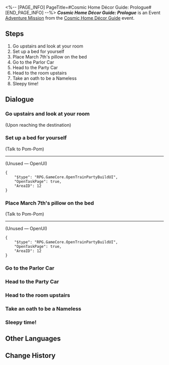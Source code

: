 <%-- [PAGE_INFO]
PageTitle=#Cosmic Home Décor Guide: Prologue#
[END_PAGE_INFO] --%>
{{Stub|Dialogue.}}
{{Mission Infobox
|id            = 8027111
|title         = 
|image         = {{subst:void|<!--$UPLOAD:<<SpriteOutput/Chronicle/8027111_f.png>-<Mission Cosmic Home Décor Guide Prologue Stelle.png>-<Fate's Atlas Images>>-->}}{{subst:void|<!--$UPLOAD:<<SpriteOutput/Chronicle/8027111_m.png>-<Mission Cosmic Home Décor Guide Prologue Caelus.png>-<Fate's Atlas Images>>-->}}
<gallery>
Mission Cosmic Home Décor Guide Prologue Stelle.png|Stelle
Mission Cosmic Home Décor Guide Prologue Caelus.png|Caelus
</gallery>
|type          = Adventure
|event_name    = Cosmic Home Décor Guide
|chapter       = Cosmic Home Décor Guide
|requirements  = Reach [[Trailblaze Level]] 21
|summary       = Even a lone sail on the open sea longs for a safe harbor.<br />Each Nameless deserves their own room, but with limited space on the Express, you'll have to make do with a spare storage room.<br />Here on this blank canvas, you can freely express your vision of "home."
|characters    = Trailblazer
|startLocation = [[Astral Express]] - [[Party Car]]
|world         = Astral Express
|area          = Party Car
|prev          = 
|next          = Cosmic Home Décor Guide: Introduction
|rewards       = Credit*5,000
}}
'''''Cosmic Home Décor Guide: Prologue''''' is an Event [[Adventure Mission]] from the [[Cosmic Home Décor Guide]] event.

==Steps==
# Go upstairs and look at your room
# Set up a bed for yourself
# Place March 7th's pillow on the bed
# Go to the Parlor Car
# Head to the Party Car
# Head to the room upstairs
# Take an oath to be a Nameless
# Sleepy time!

<!--
==Gameplay Notes==

--><!--
==Trial Character==

-->
==Dialogue==
{{Stub Dialogue}}
===Go upstairs and look at your room{{subst:void|<!--802711107-->}}===
{{Mission Description|type=adventure|location=Party Car|So much time has passed before we knew it... Thinking back, it's really quite nostalgic.<br />What? You say you don't even remember experiencing this part of the story when you first boarded? Haha... You sure have a way of forgetting important things!}}
{{Dialogue Start}}
;(Upon reaching the destination)
{{Dialogue End}}

===Set up a bed for yourself{{subst:void|<!--802711108-->}}===
{{Mission Description|type=adventure|location=Party Car|update|One need not a bed for sleeping, but a bed would make it better. Even if you don't sleep in it, you can use it as a stage for pillow fights.}}
{{Dialogue Start}}

;(Talk to Pom-Pom)
----

;(Unused &mdash; OpenUI)
<pre>{
	"$type": "RPG.GameCore.OpenTrainPartyBuildUI",
	"OpenTaskPage": true,
	"AreaID": 12
}</pre>
{{Dialogue End}}

===Place March 7th's pillow on the bed{{subst:void|<!--802711110-->}}===
{{Mission Description|type=adventure|location=Party Car|update|The saying "If you want to sleep, just find a pillow" has been so vividly brought to life! March 7th, you're so gentle.}}
{{Dialogue Start}}

;(Talk to Pom-Pom)
----

;(Unused &mdash; OpenUI)
<pre>{
	"$type": "RPG.GameCore.OpenTrainPartyBuildUI",
	"OpenTaskPage": true,
	"AreaID": 12
}</pre>
{{Dialogue End}}

===Go to the Parlor Car{{subst:void|<!--802711101-->}}===
{{Mission Description|type=adventure|location=Parlor Car|update|Another day of peace and quiet aboard the Astral Express. You are bored on the Express and are preparing to find something to do.}}
{{Dialogue Start}}
{{Dialogue End}}

===Head to the Party Car{{subst:void|<!--802711106-->}}===
{{Mission Description|type=adventure|location=Party Car|update|So much time has passed before we knew it... Thinking back, it's really quite nostalgic.<br />What? You say you don't even remember experiencing this part of the story when you first boarded? Haha... You sure have a way of forgetting important things!}}
{{Dialogue Start}}
{{Mission Description|type=adventure|location=Party Car|update|It's been so long since you explored the Party Car. It's rare to have free time like today, so let's go take a look.<br />What? You say you don't remember a car like this on the Express? Ahahah... You must have misremembered it!}}
{{Dialogue End}}

===Head to the room upstairs{{subst:void|<!--802711103-->}}===
{{Mission Description|type=adventure|location=Party Car|update|Shush said that Pom-Pom and March 7th went to the room upstairs to find you. Strange... why did they decide that was the place to go looking for you?}}
{{Dialogue Start}}
{{Dialogue End}}

===Take an oath to be a Nameless{{subst:void|<!--802711105-->}}===
{{Mission Description|type=adventure|location=Parlor Car|update|Dear Nameless,<br /><br />Thank you for boarding the Astral Express and setting off on this journey among the stars and across the cosmic ocean with us. The Cosmos used to be silent and stagnant until your presence helped us illuminate the stars and cause beautiful things to occur.<br /><br />In this time and space, please look up at the starry sky and see those faint, flickering lights in the deep darkness. We are born on the ground, yet we know deep down that the vast and endless starry sky is our true home.<br /><br />May this journey lead us starward.<br /><br /><div align="right">Yours Faithfully, Shush</div>}}
{{Dialogue Start}}
{{Dialogue End}}

===Sleepy time!{{subst:void|<!--802711112-->}}===
{{Mission Description|type=adventure|location=Party Car|update|So tired. Can't be bothered to write a description. Night night!}}
{{Dialogue Start}}
{{Dialogue End}}

==Other Languages==
{{Other Languages
|en   = Cosmic Home Décor Guide: Prologue
|zhs  = 宇宙家装指南：前言
|zht  = 宇宙家裝指南：前言
|ja   = コズミック・ハウジングガイド：序文
|ko   = 우주 인테리어 가이드: 프롤로그
|es   = Guía de decoración galáctica: prólogo
|fr   = Guide de décoration cosmique&nbsp;: Prologue
|ru   = Идеи декора для космического дома: Предисловие
|th   = คู่มือแต่งบ้านแห่งจักรวาล: บทนำ
|vi   = Hướng Dẫn Trang Trí Nhà Vũ Trụ: Lời Mở Đầu
|de   = Leitfaden für galaktisches Heimdekor: Vorwort
|id   = Panduan Dekorasi Rumah Alam Semesta: Prolog
|pt   = Guia de Decoração Cósmica: Prólogo
}}

==Change History==
{{Change History|2.7}}
